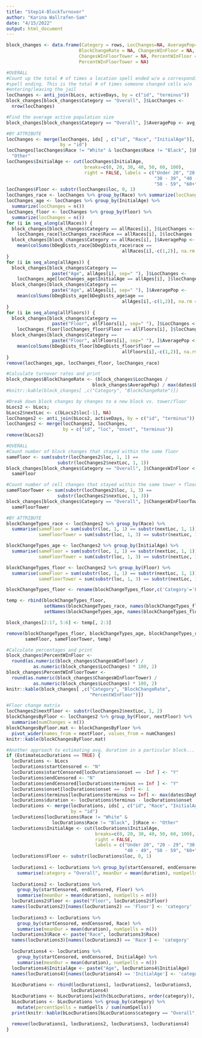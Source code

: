 ```yaml
---
title: "Step14-BlockTurnover"
author: "Karina Wallrafen-Sam"
date: "4/15/2022"
output: html_document
---
```


```r
block_changes <- data.frame(Category = rows, LocChanges=NA, AveragePop=NA, 
                           BlockChangeRate = NA, ChangesWInFloor = NA, 
                           ChangesWInFloorTower = NA, PercentWInFloor = NA, 
                           PercentWInFloorTower = NA)

#OVERALL
#Count up the total # of times a location spell ended w/o a corresponding active 
#spell ending. This is the total # of times someone changed cells w/o 
#entering/leaving the jail
locChanges <- anti_join(bLocs, activeDays, by = c("id", "terminus"))
block_changes[block_changes$Category == "Overall", ]$LocChanges <- 
  nrow(locChanges)

#Find the average active population size
block_changes[block_changes$Category == "Overall", ]$AveragePop <- avg_pop

#BY ATTRIBUTE
locChanges <- merge(locChanges, ids[ , c("id", "Race", "InitialAge")], 
                    by = "id")
locChanges[locChanges$Race != "White" & locChanges$Race != "Black", ]$Race <- 
  "Other"
locChanges$InitialAge <- cut(locChanges$InitialAge, 
                             breaks=c(0, 20, 30, 40, 50, 60, 100), 
                             right = FALSE, labels = c("Under 20", "20 - 29", 
                                                       "30 - 39", "40 - 49", 
                                                       "50 - 59", "60+"))
locChanges$Floor <- substr(locChanges$loc, 0, 1)
locChanges_race <- locChanges %>% group_by(Race) %>% summarize(locChanges = n())
locChanges_age <- locChanges %>% group_by(InitialAge) %>% 
  summarize(locChanges = n())
locChanges_floor <- locChanges %>% group_by(Floor) %>% 
  summarize(locChanges = n())
for (i in seq_along(allRaces)) {
  block_changes[block_changes$Category == allRaces[i], ]$LocChanges <- 
    locChanges_race[locChanges_race$Race == allRaces[i], ]$locChanges
  block_changes[block_changes$Category == allRaces[i], ]$AveragePop <- 
    mean(colSums(bDegDists_race[bDegDists_race$race == 
                                           allRaces[i],-c(1,2)], na.rm = TRUE))
}
for (i in seq_along(allAges)) {
  block_changes[block_changes$Category == 
                 paste("Age", allAges[i], sep=" "), ]$LocChanges <- 
    locChanges_age[locChanges_age$InitialAge == allAges[i], ]$locChanges
  block_changes[block_changes$Category == 
                 paste("Age", allAges[i], sep=" "), ]$AveragePop <- 
    mean(colSums(bDegDists_age[bDegDists_age$age == 
                                           allAges[i],-c(1,2)], na.rm = TRUE))
}
for (i in seq_along(allFloors)) {
  block_changes[block_changes$Category == 
                 paste("Floor", allFloors[i], sep=" "), ]$LocChanges <- 
    locChanges_floor[locChanges_floor$Floor == allFloors[i], ]$locChanges
  block_changes[block_changes$Category == 
                 paste("Floor", allFloors[i], sep=" "), ]$AveragePop <- 
    mean(colSums(bDegDists_floor[bDegDists_floor$floor == 
                                           allFloors[i],-c(1,2)], na.rm = TRUE))
}
remove(locChanges_age, locChanges_floor, locChanges_race)

#Calculate turnover rates and print
block_changes$BlockChangeRate <- (block_changes$LocChanges / 
                                block_changes$AveragePop) / max(dates$DayNum) 
#knitr::kable(block_changes[ ,c("Category", "BlockChangeRate")])

#Break down block changes by changes to a new block vs. tower/floor
bLocs2 <- bLocs;
bLocs2$nextLoc <- c(bLocs2$loc[-1], NA)
locChanges2 <- anti_join(bLocs2, activeDays, by = c("id", "terminus"))
locChanges2 <- merge(locChanges2, locChanges, 
                     by = c("id", "loc", "onset", "terminus"))
remove(bLocs2)

#OVERALL
#Count number of block changes that stayed within the same floor
sameFloor <- sum(substr(locChanges2$loc, 1, 1) == 
                   substr(locChanges2$nextLoc, 1, 1))
block_changes[block_changes$Category == "Overall", ]$ChangesWInFloor <- 
  sameFloor

#Count number of cell changes that stayed within the same tower + floor
sameFloorTower <- sum(substr(locChanges2$loc, 1, 3) == 
                   substr(locChanges2$nextLoc, 1, 3))
block_changes[block_changes$Category == "Overall", ]$ChangesWInFloorTower <- 
  sameFloorTower

#BY ATTRIBUTE
blockChangeTypes_race <- locChanges2 %>% group_by(Race) %>% 
  summarise(sameFloor = sum(substr(loc, 1, 1) == substr(nextLoc, 1, 1)), 
            sameFloorTower = sum(substr(loc, 1, 3) == substr(nextLoc, 1, 3)))

blockChangeTypes_age <- locChanges2 %>% group_by(InitialAge) %>% 
  summarise(sameFloor = sum(substr(loc, 1, 1) == substr(nextLoc, 1, 1)), 
            sameFloorTower = sum(substr(loc, 1, 3) == substr(nextLoc, 1, 3)))

blockChangeTypes_floor <- locChanges2 %>% group_by(Floor) %>% 
  summarise(sameFloor = sum(substr(loc, 1, 1) == substr(nextLoc, 1, 1)), 
            sameFloorTower = sum(substr(loc, 1, 3) == substr(nextLoc, 1, 3)))

blockChangeTypes_floor <- rename(blockChangeTypes_floor,c('Category'='Floor'))

temp <- rbind(blockChangeTypes_floor, 
              setNames(blockChangeTypes_race, names(blockChangeTypes_floor)), 
              setNames(blockChangeTypes_age, names(blockChangeTypes_floor)))

block_changes[2:17, 5:6] <- temp[, 2:3]

remove(blockChangeTypes_floor, blockChangeTypes_age, blockChangeTypes_race, 
       sameFloor, sameFloorTower, temp)

#Calculate percentages and print
block_changes$PercentWInFloor <- 
  round(as.numeric(block_changes$ChangesWInFloor) / 
          as.numeric(block_changes$LocChanges) * 100, 2)
block_changes$PercentWInFloorTower <- 
  round(as.numeric(block_changes$ChangesWInFloorTower) / 
          as.numeric(block_changes$LocChanges) * 100, 2)
knitr::kable(block_changes[ ,c("Category", "BlockChangeRate", 
                               "PercentWInFloor")])

#Floor change matrix
locChanges2$nextFloor <- substr(locChanges2$nextLoc, 1, 2)
blockChangesByFloor <- locChanges2 %>% group_by(Floor, nextFloor) %>% 
  summarise(numChanges = n())
blockChangesByFloor.mat <- blockChangesByFloor %>% 
  pivot_wider(names_from = nextFloor, values_from = numChanges)
knitr::kable(blockChangesByFloor.mat)

#Another approach to estimating avg. duration in a particular block...
if (EstimateLocDurations == TRUE) {
  locDurations <- bLocs
  locDurations$startCensored <- "N"
  locDurations$startCensored[locDurations$onset == -Inf ] <- "Y"
  locDurations$endCensored <- "N"
  locDurations$endCensored[locDurations$terminus == Inf ] <- "Y"
  locDurations$onset[locDurations$onset == -Inf] <- 1
  locDurations$terminus[locDurations$terminus == Inf] <- max(dates$DayNum) + 1
  locDurations$duration <- locDurations$terminus - locDurations$onset
  locDurations <- merge(locDurations, ids[ , c("id", "Race", "InitialAge")], 
                        by = "id")
  locDurations[locDurations$Race != "White" & 
                 locDurations$Race != "Black", ]$Race <- "Other"
  locDurations$InitialAge <- cut(locDurations$InitialAge, 
                                 breaks=c(0, 20, 30, 40, 50, 60, 100), 
                                 right = FALSE, 
                                 labels = c("Under 20", "20 - 29", "30 - 39", 
                                            "40 - 49", "50 - 59", "60+"))
  locDurations$Floor <- substr(locDurations$loc, 0, 1)
  
  locDurations1 <- locDurations %>% group_by(startCensored, endCensored) %>% 
    summarise(category = "Overall", meanDur = mean(duration), numSpells = n())
  
  locDurations2 <- locDurations %>% 
    group_by(startCensored, endCensored, Floor) %>% 
    summarise(meanDur = mean(duration), numSpells = n())
  locDurations2$Floor <- paste("Floor", locDurations2$Floor)
  names(locDurations2)[names(locDurations2) == 'Floor'] <- 'category'
  
  locDurations3 <- locDurations %>% 
    group_by(startCensored, endCensored, Race) %>% 
    summarise(meanDur = mean(duration), numSpells = n())
  locDurations3$Race <- paste("Race", locDurations3$Race)
  names(locDurations3)[names(locDurations3) == 'Race'] <- 'category'
  
  locDurations4 <- locDurations %>% 
    group_by(startCensored, endCensored, InitialAge) %>% 
    summarise(meanDur = mean(duration), numSpells = n())
  locDurations4$InitialAge <- paste("Age", locDurations4$InitialAge)
  names(locDurations4)[names(locDurations4) == 'InitialAge'] <- 'category'
  
  bLocDurations <- rbind(locDurations1, locDurations2, locDurations3, 
                        locDurations4)
  bLocDurations <- bLocDurations[with(bLocDurations, order(category)), ]
  bLocDurations <- bLocDurations %>% group_by(category) %>%
    mutate(percentSpells = numSpells / sum(numSpells)) 
  print(knitr::kable(bLocDurations[bLocDurations$category == "Overall", ]))
  
  remove(locDurations1, locDurations2, locDurations3, locDurations4)
}
```
